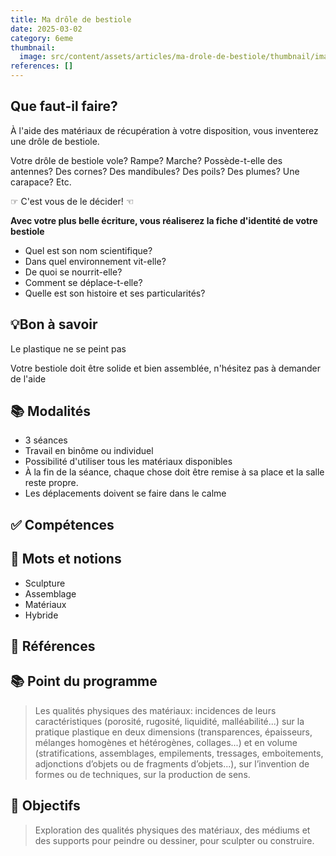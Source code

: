 ```yaml
---
title: Ma drôle de bestiole
date: 2025-03-02
category: 6eme
thumbnail:
  image: src/content/assets/articles/ma-drole-de-bestiole/thumbnail/image.gif
references: []
---
```

## <AnimatedEmoji emoji="1f928" />Que faut-il faire?

À l'aide des matériaux de récupération à votre disposition, vous inventerez une drôle de bestiole.

Votre drôle de bestiole vole? Rampe? Marche? Possède-t-elle des antennes? Des cornes? Des mandibules? Des poils? Des plumes? Une carapace? Etc.

&#x20;                     ☞ C'est vous de le décider! ☜

**Avec votre plus belle écriture, vous réaliserez la fiche d'identité de votre bestiole**

* Quel est son nom scientifique?
* Dans quel environnement vit-elle?
* De quoi se nourrit-elle?
* Comment se déplace-t-elle?
* Quelle est son histoire et ses particularités?

## 💡Bon à savoir

Le plastique ne se peint pas

Votre bestiole doit être solide et bien assemblée, n'hésitez pas à demander de l'aide

## 📚 Modalités

* 3 séances
* Travail en binôme ou individuel
* Possibilité d'utiliser tous les matériaux disponibles
* À la fin de la séance, chaque chose doit être remise à sa place et la salle reste propre.
* Les déplacements doivent se faire dans le calme&#x20;

## ✅ Compétences

## 🎨 Mots et notions&#x20;

* Sculpture
* Assemblage
* Matériaux
* Hybride

## 👀 Références

## 📚 Point du programme

> Les qualités physiques des matériaux: incidences de leurs caractéristiques (porosité, rugosité, liquidité, malléabilité...) sur la pratique plastique en deux dimensions (transparences, épaisseurs, mélanges homogènes et hétérogènes, collages...) et en volume (stratifications, assemblages, empilements, tressages, emboitements, adjonctions d’objets ou de fragments d’objets...), sur l’invention de formes ou de techniques, sur la production de sens.

## 🏁 Objectifs

> Exploration des qualités physiques des matériaux, des médiums et des supports pour peindre ou dessiner, pour sculpter ou construire.
